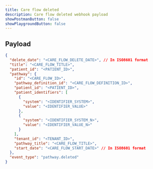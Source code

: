 ```yaml
---
title: Care flow deleted
description: Care flow deleted webhook payload
showPostmanButton: false
showPlaygroundButton: false
---
```


## Payload

```json
{
  "delete_date": "<CARE_FLOW_DELETE_DATE>", // In ISO8601 format
  "title": "<CARE_FLOW_TITLE>",
  "patient_id": "<PATIENT_ID>",
  "pathway": {
    "id": "<CARE_FLOW_ID>",
    "pathway_definition_id": "<CARE_FLOW_DEFINITION_ID>",
    "patient_id": "<PATIENT_ID>",
    "patient_identifiers": [
      {
        "system": "<IDENTIFIER_SYSTEM>",
        "value": "<IDENTIFIER_VALUE>"
      },
      {
        "system": "<IDENTIFIER_SYSTEM_N>",
        "value": "<IDENTIFIER_VALUE_N>"
      }
    ],
    "tenant_id": "<TENANT_ID>",
    "pathway_title": "<CARE_FLOW_TITLE>",
    "start_date": "<CARE_FLOW_START_DATE>" // In ISO8601 format
  },
  "event_type": "pathway.deleted"
}
```
